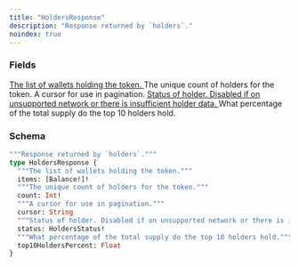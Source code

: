 ```yaml
---
title: "HoldersResponse"
description: "Response returned by `holders`."
noindex: true
---
```


### Fields

<a href="/api-reference/types/balance">
  <ResponseField name="items" type="[Balance!]!" required>
    The list of wallets holding the token.
  </ResponseField>
</a>

<ResponseField name="count" type="Int!" required>
  The unique count of holders for the token.
</ResponseField>

<ResponseField name="cursor" type="String">
  A cursor for use in pagination.
</ResponseField>

<a href="/api-reference/types/holdersstatus">
  <ResponseField name="status" type="HoldersStatus!" required>
    Status of holder. Disabled if on unsupported network or there is insufficient holder data.
  </ResponseField>
</a>

<ResponseField name="top10HoldersPercent" type="Float">
  What percentage of the total supply do the top 10 holders hold.
</ResponseField>

### Schema


```graphql 
"""Response returned by `holders`."""
type HoldersResponse {
  """The list of wallets holding the token."""
  items: [Balance!]!
  """The unique count of holders for the token."""
  count: Int!
  """A cursor for use in pagination."""
  cursor: String
  """Status of holder. Disabled if on unsupported network or there is insufficient holder data."""
  status: HoldersStatus!
  """What percentage of the total supply do the top 10 holders hold."""
  top10HoldersPercent: Float
}
```
